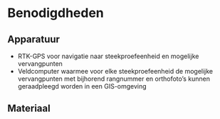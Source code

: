 # Benodigdheden

## Apparatuur

<!--
Opsomming van de apparatuur die nodig is en verwijzingen naar de SIP’s (Standard Instrument Procedure) indien die er zijn. Indien geen specifiek SIP’s voorhanden, illustreer de toegelaten apparatuur met foto’s, geef het exacte type apparatuur mee, …
-->

+ RTK-GPS voor navigatie naar steekproefeenheid en mogelijke vervangpunten
+ Veldcomputer waarmee voor elke steekproefeenheid de mogelijke vervangpunten met bijhorend rangnummer en orthofoto's kunnen geraadpleegd worden in een GIS-omgeving   

## Materiaal

<!--
Opsomming van gebruikte materialen. Duidelijk aangeven welke materialen toelaatbaar zijn, welke volumes, afmetingen, materiaal, … vb. vermeld niet staalnamepotje, maar wel vierkant flesje, volume 250 ml, gegradueerd, vervaardigd uit PE, met afsluitbare deksel uit PP.
-->



